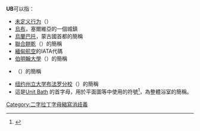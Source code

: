 '''UB'''可以指：

* [[未定义行为|未定义行为]]（{{lang|en|Undefined Behavior}}）
* [[烏布_(塞爾維亞)|烏布]]，塞爾維亞的一個城鎮
* [[烏蘭巴托|烏蘭巴托]]，蒙古國首都的簡稱
* [[聯合餅乾|聯合餅乾]]（{{lang|en|United Biscuits}}）的簡稱
* [[緬甸航空|緬甸航空]]的IATA代碼
* [[伯明翰大學|伯明翰大學]]（{{lang|en|University of Birmingham}}）的簡稱
* {{link-en|巴爾的摩大學|University of Baltimore}}（{{lang|en|University of Baltimore}}）的簡稱
* [[纽约州立大学布法罗分校|纽约州立大学布法罗分校]]（{{lang|en|University at Buffalo, the State University of New York}}）的簡稱
*這是[http://www.big-tokyo.com/beginner/terms2.html Unit Bath] {{Wayback|url=http://www.big-tokyo.com/beginner/terms2.html |date=20200218123334 }}的首字母，用於平面圖等中使用的符號<ref>{{Cite web|title=間取りに関する用語｜不動産用語辞典｜渋谷の賃貸,不動産物件ならビッグ|url=http://www.big-tokyo.com/beginner/terms2.html|work=www.big-tokyo.com|accessdate=2019-03-13|archive-date=2020-02-18|archive-url=https://web.archive.org/web/20200218123334/http://www.big-tokyo.com/beginner/terms2.html|dead-url=no}}</ref>，為整體浴室的簡稱。
{{disambig}}

[[Category:二字拉丁字母縮寫消歧義|Category:二字拉丁字母縮寫消歧義]]